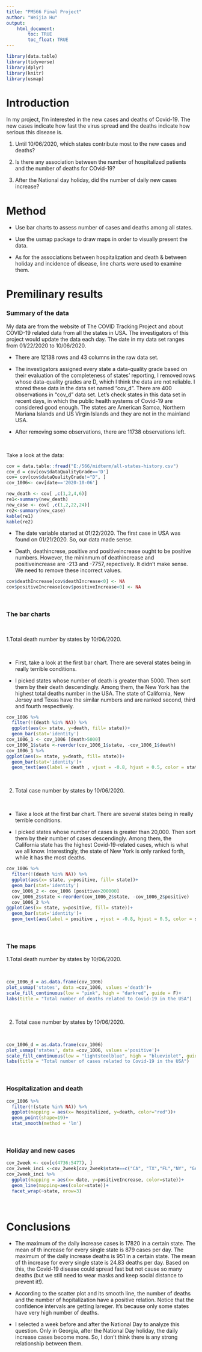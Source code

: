 ```yaml
---
title: "PM566 Final Project"
author: "Weijia Hu"
output: 
    html_document:
        toc: TRUE
        toc_float: TRUE
---
```


```r
library(data.table)
library(tidyverse)
library(dplyr)
library(knitr)
library(usmap)
```

# Introduction
In my project, I’m interested in the new cases and deaths of Covid-19. The new cases indicate how fast the virus spread and the deaths indicate how serious this disease is. 

1. Until 10/06/2020, which states contribute most to the new cases and deaths?

2. Is there any association between the number of hospitalized patients and the number of deaths for COvid-19?

3. After the National day holiday, did the number of daily new cases increase? 

# Method

- Use bar charts to assess number of cases and deaths among all states.

- Use the usmap package to draw maps in order to visually present the data.

- As for the associations between hospitalization and death & between holiday and incidence of disease, line charts were used to examine them.  

# Premilinary results 

### Summary of the data

My data are from the website of The COVID Tracking Project and about COVID-19 related data from all the states in USA. The investigators of this project would update the data each day. The date in my data set ranges from 01/22/2020 to 10/06/2020.

- There are 12138 rows and 43 columns in the raw data set. 

- The investigators assigned every state a data-quality grade based on their evaluation of the completeness of states' reporting, I removed rows whose data-quality grades are D, which I think the data are not reliable. I stored these data in the data set named "cov_d". There are 400 observations in "cov_d" data set. Let's check states in this data set in recent days, in which the public health systems of Covid-19 are considered good enough. The states are American Samoa, Northern Mariana Islands and US Virgin Islands and they are not in the mainland USA.

- After removing some observations, there are 11738 observations left.

<br>

Take a look at the data:

```r
cov = data.table::fread("E:/566/midterm/all-states-history.csv")
cov_d = cov[cov$dataQualityGrade=='D']
cov= cov[cov$dataQualityGrade!="D", ]
cov_1006<- cov[date=='2020-10-06']
```

```r
new_death <- cov[ ,c(1,2,4,6)]
re1<-summary(new_death)
new_case <- cov[ ,c(1,2,22,24)]
re2<-summary(new_case)
kable(re1)
kable(re2)
```


- The date variable started at 01/22/2020. The first case in USA was found on 01/21/2020. So, our data made sense. 

- Death, deathincrese, positive and positiveincrease ought to be positive numbers. However, the mininmum of deathincrease and positiveincrease are -213 and -7757, repectively. It didn't make sense. We need to remove these incorrect values. 

```r
cov$deathIncrease[cov$deathIncrease<0] <- NA
cov$positiveIncrease[cov$positiveIncrease<0] <- NA
```

<br>

###  The bar charts

<br>


1.Total death number by states by 10/06/2020. 

<br>

- First, take a look at the first bar chart. There are several states being in really terrible conditions. 

- I picked states whose number of death is greater than 5000. Then sort them by their death descendingly. Among them, the New York has the highest total deaths number in the USA. The state of California, New Jersey and Texas have the similar numbers and are ranked second, third and fourth respectively.

```r
cov_1006 %>%
  filter(!(death %in% NA)) %>%
  ggplot(aes(x= state, y=death, fill= state))+
  geom_bar(stat='identity')
cov_1006_1 <- cov_1006 [death>5000]
cov_1006_1$state <-reorder(cov_1006_1$state, -cov_1006_1$death)
cov_1006_1 %>%
ggplot(aes(x= state, y=death, fill= state))+
  geom_bar(stat='identity')+
  geom_text(aes(label = death , vjust = -0.8, hjust = 0.5, color = state)) 
```

<br>

2. Total case number by states by 10/06/2020. 

<br>

- Take a look at the first bar chart. There are several states being in really terrible conditions. 

- I picked states whose number of cases is greater than 20,000. Then sort them by their number of cases descendingly. Among them, the California state has the highest Covid-19-related cases, which is what we all know. Interestingly, the state of New York is only ranked forth, while it has the most deaths.

```r
cov_1006 %>%
  filter(!(death %in% NA)) %>%
  ggplot(aes(x= state, y=positive, fill= state))+
  geom_bar(stat='identity')
  cov_1006_2 <- cov_1006 [positive>200000]
  cov_1006_2$state <-reorder(cov_1006_2$state, -cov_1006_2$positive)
  cov_1006_2 %>%
ggplot(aes(x= state, y=positive, fill= state))+
  geom_bar(stat='identity')+
  geom_text(aes(label = positive , vjust = -0.8, hjust = 0.5, color = state))
```

<br>

### The maps

1.Total death number by states by 10/06/2020. 

<br>

```r
cov_1006_d = as.data.frame(cov_1006)
plot_usmap('states', data =cov_1006, values ='death')+
scale_fill_continuous(low = "pink", high = "darkred", guide = F)+
labs(title = "Total number of deaths related to Covid-19 in the USA")
```
<br>

2. Total case number by states by 10/06/2020. 

<br>

```r
cov_1006_d = as.data.frame(cov_1006)
plot_usmap('states', data =cov_1006, values ='positive')+
scale_fill_continuous(low = "lightsteelblue", high = "blueviolet", guide = F)+
labs(title = "Total number of cases related to Covid-19 in the USA")
```

<br>

### Hospitalization and death

```r
cov_1006 %>%
  filter(!(state %in% NA)) %>%
  ggplot(mapping = aes(x= hospitalized, y=death, color="red"))+
  geom_point(shape=19)+
  stat_smooth(method = 'lm')
```

<br>

### Holiday and new cases

```r
cov_2week <- cov[c(4736:5477), ]
cov_2week_inci <-cov_2week[cov_2week$state==c("CA", "TX","FL","NY", "GA","IL"), ]
cov_2week_inci %>%
  ggplot(mapping = aes(x= date, y=positiveIncrease, color=state))+
  geom_line(mapping=aes(color=state))+
  facet_wrap(~state, nrow=3)
```

<br>

# Conclusions

- The maximum of the daily increase cases is 17820 in a certain state. The mean of th increase for every single state is 879 cases per day. The maximum of the daily increase deaths is 951 in a certain state. The mean of th increase for every single state is 24.83 deaths per day. Based on this, the Covid-19 disease could spread fast but not cause so many deaths (but we still need to wear masks and keep social distance to prevent it!).

- According to the scatter plot and its smooth line, the number of deaths and the number of hopitalization have a positive relation. Notice that the confidence intervals are getting lareger. It's because only some states have very high number of deaths.

- I selected a week before and after the National Day to analyze this question. Only in Georgia, after the National Day holiday, the daily increase cases become more. So, I don't think there is any strong relationship between them.
